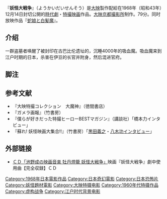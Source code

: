 『'''妖怪大戦争'''』（ようかいだいせんそう）是[[大映|大映]]製作配給在1968年（昭和43年）12月14日封切公開的[[時代劇|時代劇]]・[[特撮映画|特撮映画]]作品。[[大映京都撮影所|大映京都撮影所]]制作。79分。同时放映作品『[[蛇娘と白髪魔|蛇娘と白髪魔]]』。
==介绍==
一群盗墓者唤醒了被封印在古巴比伦遗址的，沉睡4000年的吸血魔。吸血魔来到江户时期的日本，杀害在伊豆的长官并附身，然后混进官府。
==脚注==
<references />

== 参考文献 ==
*『大映特撮コレクション　大魔神』（徳間書店）
*『ガメラ画報』（竹書房）
*『僕らが好きだった特撮ヒーローBESTマガジン』（講談社）「橋本力インタビュー」
*『蘇れ! 妖怪映画大集合!!』（竹書房）「[[黒田義之|黒田義之]]・[[八木功|八木功]]インタビュー」
==外部链接==
* [http://salida1.web.fc2.com/ikenoseinoeigaongakubotandourouyoukaidaisensou.html ＣＤ「池野成の映画音楽 牡丹燈籠 妖怪大戦争」]{{Wayback|url=http://salida1.web.fc2.com/ikenoseinoeigaongakubotandourouyoukaidaisensou.html |date=20150406191050 }}映画『妖怪大戦争』劇中使用曲【完全収録】ＣＤ

{{movie-stub}}
{{DEFAULTSORT:ようかいたいせんそう1968}}
[[Category:1968年日本電影作品|Category:1968年日本電影作品]]
[[Category:日本奇幻電影|Category:日本奇幻電影]]
[[Category:日本恐怖片|Category:日本恐怖片]]
[[Category:妖怪題材電影|Category:妖怪題材電影]]
[[Category:大映特摄电影|Category:大映特摄电影]]
[[Category:1960年代特摄作品|Category:1960年代特摄作品]]
[[Category:虚构战争|Category:虚构战争]]
[[Category:江户时代背景电影|Category:江户时代背景电影]]